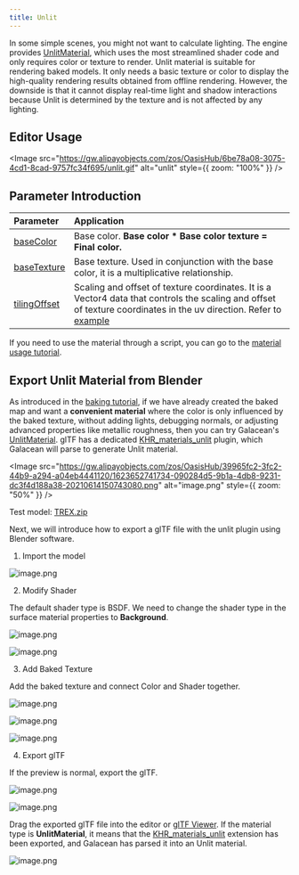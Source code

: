 ```yaml
---
title: Unlit
---
```


In some simple scenes, you might not want to calculate lighting. The engine provides [UnlitMaterial](/apis/core/#UnlitMaterial), which uses the most streamlined shader code and only requires color or texture to render. Unlit material is suitable for rendering baked models. It only needs a basic texture or color to display the high-quality rendering results obtained from offline rendering. However, the downside is that it cannot display real-time light and shadow interactions because Unlit is determined by the texture and is not affected by any lighting.

<playground src="unlit-material.ts"></playground>

## Editor Usage

<Image src="https://gw.alipayobjects.com/zos/OasisHub/6be78a08-3075-4cd1-8cad-9757fc34f695/unlit.gif" alt="unlit" style={{ zoom: "100%" }} />

## Parameter Introduction

| Parameter | Application |
| :-- | :-- |
| [baseColor](/apis/core/#UnlitMaterial-baseColor) | Base color. **Base color \* Base color texture = Final color.** |
| [baseTexture](/apis/core/#UnlitMaterial-baseTexture) | Base texture. Used in conjunction with the base color, it is a multiplicative relationship. |
| [tilingOffset](/apis/core/#UnlitMaterial-tilingOffset) | Scaling and offset of texture coordinates. It is a Vector4 data that controls the scaling and offset of texture coordinates in the uv direction. Refer to [example](/en/embed/tiling-offset) |

If you need to use the material through a script, you can go to the [material usage tutorial](/en/docs/graphics/material/script).

## Export Unlit Material from Blender

As introduced in the [baking tutorial](/en/docs/art/bake-blender), if we have already created the baked map and want a **convenient material** where the color is only influenced by the baked texture, without adding lights, debugging normals, or adjusting advanced properties like metallic roughness, then you can try Galacean's [UnlitMaterial](/apis/core/#UnlitMaterial). glTF has a dedicated [KHR_materials_unlit](https://github.com/KhronosGroup/glTF/tree/master/extensions/2.0/Khronos/KHR_materials_unlit) plugin, which Galacean will parse to generate Unlit material.

<Image src="https://gw.alipayobjects.com/zos/OasisHub/39965fc2-3fc2-44b9-a294-a04eb4441120/1623652741734-090284d5-9b1a-4db8-9231-dc3f4d188a38-20210614150743080.png" alt="image.png" style={{ zoom: "50%" }} />

Test model: [TREX.zip](https://www.yuque.com/attachments/yuque/0/2021/zip/381718/1623651429048-7f6a3610-d5cb-4a73-97f5-0d37d0c63b2c.zip?_lake_card=%7B%22src%22%3A%22https%3A%2F%2Fwww.yuque.com%2Fattachments%2Fyuque%2F0%2F2021%2Fzip%2F381718%2F1623651429048-7f6a3610-d5cb-4a73-97f5-0d37d0c63b2c.zip%22%2C%22name%22%3A%22TREX.zip%22%2C%22size%22%3A499161%2C%22type%22%3A%22application%2Fx-zip-compressed%22%2C%22ext%22%3A%22zip%22%2C%22status%22%3A%22done%22%2C%22taskId%22%3A%22u458bcbec-d647-4328-8036-3d5eb12860f%22%2C%22taskType%22%3A%22upload%22%2C%22id%22%3A%22ua8a5baad%22%2C%22card%22%3A%22file%22%7D)

Next, we will introduce how to export a glTF file with the unlit plugin using Blender software.

1. Import the model

![image.png](https://gw.alipayobjects.com/zos/OasisHub/e5dbfb61-5c0c-4ca5-8c7f-bde353d4c211/1623651809057-138f49cf-6fe7-4f54-8161-c7e157ec85fd-20210614150752343.png)

2. Modify Shader

The default shader type is BSDF. We need to change the shader type in the surface material properties to **Background**.

![image.png](https://gw.alipayobjects.com/zos/OasisHub/abf1e279-1f78-4d21-8c1f-d58d7f74992c/1623652169374-7f39e5f0-6639-4795-8565-b8f0b09420ed-20210614150804567.png)

![image.png](https://gw.alipayobjects.com/zos/OasisHub/c8c51e5f-c7c6-44a3-87e2-dc649e13fddb/1623652230768-69cd6f7e-175d-4f9f-9042-b3629d422b8e.png)

3. Add Baked Texture

Add the baked texture and connect Color and Shader together.

![image.png](https://gw.alipayobjects.com/zos/OasisHub/50c69e7b-c099-4a2d-b546-8a55ff4f9309/1623652264008-7ae4c13c-6430-44b0-995e-2c23c9f117a7-20210614150846797.png)

![image.png](https://gw.alipayobjects.com/zos/OasisHub/6ed13e19-a9e5-4454-a0d5-ad27b3cabe14/1623652368637-6dda44be-4cde-4f65-a72f-d39b5d3f60ce.png)

![image.png](https://gw.alipayobjects.com/zos/OasisHub/e9a99c9c-f661-4666-86bc-d8e91030c0f7/1623652380351-501dd929-7f96-4578-b49a-11724a0782a7.png)

4. Export glTF

If the preview is normal, export the glTF.

![image.png](https://gw.alipayobjects.com/zos/OasisHub/4b6b5f8f-ebd2-46af-85c7-9a26b5f66a2e/1623652403568-450291a8-1a0b-4cf4-8e71-c183a05632b0-20210614150902221.png)

![image.png](https://gw.alipayobjects.com/zos/OasisHub/1fe38185-399e-4f56-bff4-c39ba4ae3a2a/1623652462007-85b065a3-69fa-4d80-9dfd-834ef66da12a.png)

Drag the exported glTF file into the editor or [glTF Viewer](https://galacean.antgroup.com/engine/gltf-viewer). If the material type is **UnlitMaterial**, it means that the [KHR_materials_unlit](https://github.com/KhronosGroup/glTF/tree/master/extensions/2.0/Khronos/KHR_materials_unlit) extension has been exported, and Galacean has parsed it into an Unlit material.

![image.png](https://gw.alipayobjects.com/zos/OasisHub/fbb6ba43-f7d7-4757-a1d3-590083d30573/1623652636074-d8bb8437-f885-43fd-8957-8e14ae9fd8c0-20210614150914493.png)
